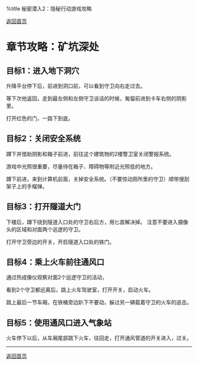 ﻿%title 秘密潜入2：隐秘行动游戏攻略

[[index|返回首页]]

= 章节攻略：矿坑深处 =

== 目标1：进入地下洞穴 ==

升降平台停下后，前进到洞口前，可以看到守卫向右走过去。

等下次他返回，走到最左侧和左侧守卫谈话的时候，匍匐前进到卡车右侧的阴影里。

打开红色的门，一路下到底。

{{images/2-1.png|打开红色的门}}

== 目标2：关闭安全系统 ==

蹲下并借助阴影和箱子前进，前往这个建筑物的2楼警卫室关闭警报系统。

{{images/2-2.png|进入警卫室二楼}}

游戏中光照很重要，尽量待在箱子、障碍物等附近光照低的地方。

蹲下前进，来到计算机前面，关掉安全系统。（不要惊动厕所里的守卫）顺带搜刮架子上的手榴弹。

{{images/2-3.png|关闭安全系统}}

== 目标3：打开隧道大门 ==

下楼后，蹲下绕到隧道入口处的守卫右后方，用匕首解决掉。
注意不要进入摄像头的区域和对面两个巡逻的守卫。

打开守卫旁边的开关，开启隧道入口处的铁门。

== 目标4：乘上火车前往通风口 ==

通过热成像仪观察对面2个巡逻守卫的活动，

看到2个守卫都远离后，跳上火车驾驶室，打开开关，启动火车。

{{images/2-4.png|启动火车}}

跳上最后一节车厢，在铁桶旁边趴下不要动，躲过另一辆载着守卫的火车的追击。

{{images/2-5.png|躲在最后一节车厢}}

== 目标5：使用通风口进入气象站 ==

火车停下以后，从车厢尾部跳下火车，往回走，打开通风管道的开关进入，过关。

{{images/2-6.png|打开通风管道开关}}

<hr>
[[index|返回首页]]
